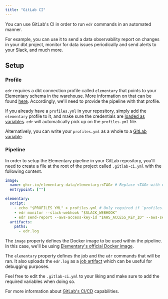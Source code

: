 ```yaml
---
title: "GitLab CI"
---
```


You can use GitLab's CI in order to run `edr` commands in an automated manner.

For example, you can use it to send a data observability report on changes in your dbt project, monitor for data issues
periodically and send alerts to your Slack, and much more.

## Setup

### Profile

`edr` requires a dbt connection profile called `elementary` that points to your Elementary schema in the warehouse.
More information on that can be found [here](/oss/quickstart/quickstart-cli).
Accordingly, we'll need to provide the pipeline with that profile.

If you already have a `profiles.yml` in your repository, simply add the `elementary` profile to it, and make sure the credentials are [loaded as variables](https://docs.gitlab.com/ee/ci/variables/#define-a-cicd-variable-in-the-ui).
`edr` will automatically pick up on the `profiles.yml` file.

Alternatively, you can write your `profiles.yml` as a whole to a [GitLab variable](https://docs.gitlab.com/ee/ci/variables/#define-a-cicd-variable-in-the-ui).

### Pipeline

In order to setup the Elementary pipeline in your GitLab repository, you'll need to create a file at the root of the project called `.gitlab-ci.yml` with the following content.

```yml
image:
  name: ghcr.io/elementary-data/elementary:<TAG> # Replace <TAG> with edr's version.
  entrypoint: [""]

elementary:
  script:
    - echo "$PROFILES_YML" > profiles.yml # Only required if `profiles.yml` doesn't exist in repository and using `PROFILES_YML` secret.
    - edr monitor --slack-webhook "$SLACK_WEBHOOK"
    - edr send-report --aws-access-key-id "$AWS_ACCESS_KEY_ID" --aws-secret-access-key "$AWS_SECRET_ACCESS_KEY" --s3-bucket-name "$S3_BUCKET_NAME"
  artifacts:
    paths:
      - edr.log
```

The `image` property defines the Docker image to be used within the pipeline.
In this case, we'll be using [Elementary's official Docker image](/oss/deployment-and-configuration/docker).

The `elementary` property defines the job and the `edr` commands that will be ran.
It also uploads the `edr.log` as a [job artifact](https://docs.gitlab.com/ee/ci/pipelines/job_artifacts.html) which can be useful for debugging purposes.

Feel free to edit the `.gitlab-ci.yml` to your liking and make sure to add the required variables when doing so.

For more information about [GitLab's CI/CD](https://docs.gitlab.com/ee/ci/) capabilities.
